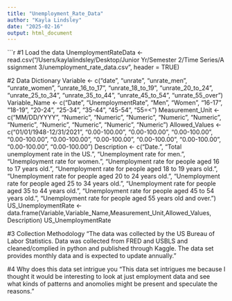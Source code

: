 ```yaml
---
title: "Unemployment_Rate_Data"
author: "Kayla Lindsley"
date: "2025-02-16"
output: html_document
---
```


```r
#1 Load the data
UnemploymentRateData <- read.csv("/Users/kaylalindsley/Desktop/Junior\ Yr/Semester\ 2/Time\ Series/Assignment\ 3/unemployment_rate_data.csv", header = TRUE)

#2 Data Dictionary
Variable <- c("date", "unrate", "unrate_men", "unrate_women", "unrate_16_to_17", "unrate_18_to_19", "unrate_20_to_24", "unrate_25_to_34", "unrate_35_to_44", "unrate_45_to_54", "unrate_55_over")
Variable_Name <- c("Date", "UnemploymentRate", "Men", "Women", "16-17", "18-19", "20-24", "25-34", "35-44", "45-54", "55=<")
Measurement_Unit <- c("MM/DD/YYYY", "Numeric", "Numeric", "Numeric", "Numeric", "Numeric", "Numeric", "Numeric", "Numeric", "Numeric", "Numeric")
Allowed_Values <- c("01/01/1948-12/31/2021", "0.00-100.00", "0.00-100.00", "0.00-100.00", "0.00-100.00", "0.00-100.00", "0.00-100.00", "0.00-100.00", "0.00-100.00", "0.00-100.00", "0.00-100.00")
Description <- c("Date.", "Total unemployment rate in the US.", "Unemployment rate for men.", "Unemployment rate for women.", "Unemployment rate for people aged 16 to 17 years old.", "Unemployment rate for people aged 18 to 19 years old.", "Unemployment rate for people aged 20 to 24 years old.", "Unemployment rate for people aged 25 to 34 years old.", "Unemployment rate for people aged 35 to 44 years old.", "Unemployment rate for people aged 45 to 54 years old.", "Unemployment rate for people aged 55 years old and over.")
US_UnemploymentRate <- data.frame(Variable,Variable_Name,Measurement_Unit,Allowed_Values, Description)
US_UnemploymentRate

#3 Collection Methodology
"The data was collected by the US Bureau of Labor Statistics. Data was collected from FRED and USBLS and cleaned/complied in python and published through Kaggle. The data set provides monthly data and is expected to update annually."

#4 Why does this data set intrigue you 
"This data set intrigues me because I thought it would be interesting to look at just employment data and see what kinds of patterns and anomolies might be present and speculate the reasons."
